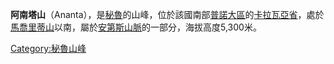 {{Coord|13|48|50|S|70|37|14|W|display=title}}

'''阿南塔山'''（Ananta），是[[秘魯|秘魯]]的山峰，位於該國南部[[普諾大區|普諾大區]]的[[卡拉瓦亞省|卡拉瓦亞省]]，處於[[馬喬里蒂山|馬喬里蒂山]]以南，屬於[[安第斯山脈|安第斯山脈]]的一部分，海拔高度5,300米。

{{Peru-geo-stub}}
[[Category:秘魯山峰|Category:秘魯山峰]]